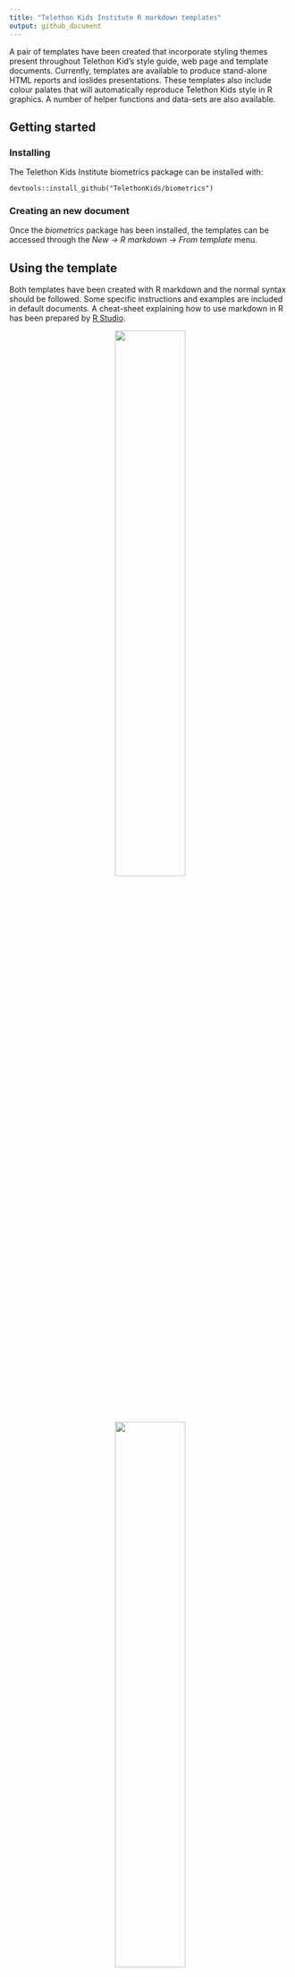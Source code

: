 ```yaml
---
title: "Telethon Kids Institute R markdown templates"
output: github_document
---
```


<!-- README.md is generated from README.Rmd. Please edit that file -->

A pair of templates have been created that incorporate styling themes present throughout Telethon Kid’s style guide, web page and template documents. Currently, templates are available to produce stand-alone HTML reports and ioslides presentations. These templates also include colour palates that will automatically reproduce Telethon Kids style in R graphics. A number of helper functions and data-sets are also available.

## Getting started

### Installing

The Telethon Kids Institute biometrics package can be installed with:

    devtools::install_github("TelethonKids/biometrics")

### Creating an new document

Once the *biometrics* package has been installed, the templates can be accessed through the *New -> R markdown -> From template* menu.

## Using the template

Both templates have been created with R markdown and the normal syntax should be followed. Some specific instructions and examples are included in default documents. A cheat-sheet explaining how to use markdown in R has been prepared by [R Studio](https://www.rstudio.com/resources/cheatsheets/).

<center>
<img src="man/figures/ioslides.png"  width="50%" height="50%">
<img src="man/figures/report.png"  width="50%" height="50%">
</center>

## Authors

**Paul Stevenson** - *Initial development* - [pgstevenson](https://github.com/pgstevenson)

## License

This project is licensed under the GNU General Public License - see the [LICENSE](LICENSE) file for details.

## About Telethon Kids Institute

The Telethon Kids Institute is based within the Perth Children’s Hospital, and is one of the largest, and most successful medical research institutes in Australia, comprising a dedicated and diverse team of more than 700 staff and students.

We've created a bold blueprint that brings together community, researchers, practitioners, policy makers and funders, who share our vision to improve the health and wellbeing of children through excellence in research.

The Institute is headed by leading paediatrician and infectious diseases expert Professor Jonathan Carapetis AM, with Founding Director Professor Fiona Stanley AC now Patron. Telethon Kids is independent and not-for-profit.

<center><img src="man/figures/logo800.jpg"  width="40%" height="40%"></center>

